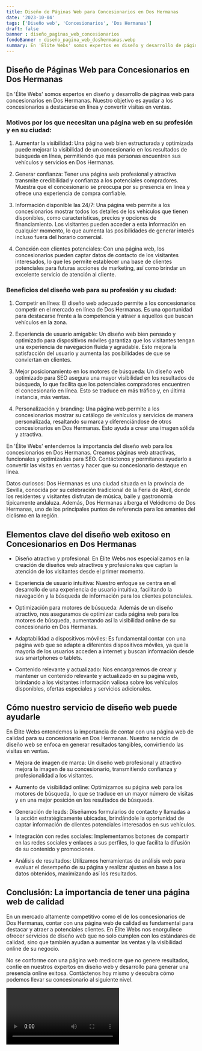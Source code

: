 ```yaml
---
title: Diseño de Páginas Web para Concesionarios en Dos Hermanas
date: '2023-10-04'
tags: ['Diseño web', 'Concesionarios', 'Dos Hermanas']
draft: false
banner : diseño_paginas_web_concesionarios
fondoBanner : diseño_pagina_web_doshermanas.webp
summary: En 'Élite Webs' somos expertos en diseño y desarrollo de páginas web para concesionarios en Dos Hermanas. Nuestro objetivo es ayudar a los concesionarios a destacarse en línea y convertir visitas en ventas. 
---
```


## Diseño de Páginas Web para Concesionarios en Dos Hermanas

En 'Élite Webs' somos expertos en diseño y desarrollo de páginas web para concesionarios en Dos Hermanas. Nuestro objetivo es ayudar a los concesionarios a destacarse en línea y convertir visitas en ventas. 

### Motivos por los que necesitan una página web en su profesión y en su ciudad:

1. Aumentar la visibilidad: Una página web bien estructurada y optimizada puede mejorar la visibilidad de un concesionario en los resultados de búsqueda en línea, permitiendo que más personas encuentren sus vehículos y servicios en Dos Hermanas.

2. Generar confianza: Tener una página web profesional y atractiva transmite credibilidad y confianza a los potenciales compradores. Muestra que el concesionario se preocupa por su presencia en línea y ofrece una experiencia de compra confiable.

3. Información disponible las 24/7: Una página web permite a los concesionarios mostrar todos los detalles de los vehículos que tienen disponibles, como características, precios y opciones de financiamiento. Los visitantes pueden acceder a esta información en cualquier momento, lo que aumenta las posibilidades de generar interés incluso fuera del horario comercial.

4. Conexión con clientes potenciales: Con una página web, los concesionarios pueden captar datos de contacto de los visitantes interesados, lo que les permite establecer una base de clientes potenciales para futuras acciones de marketing, así como brindar un excelente servicio de atención al cliente.

### Beneficios del diseño web para su profesión y su ciudad:

1. Competir en línea: El diseño web adecuado permite a los concesionarios competir en el mercado en línea de Dos Hermanas. Es una oportunidad para destacarse frente a la competencia y atraer a aquellos que buscan vehículos en la zona.

2. Experiencia de usuario amigable: Un diseño web bien pensado y optimizado para dispositivos móviles garantiza que los visitantes tengan una experiencia de navegación fluida y agradable. Esto mejora la satisfacción del usuario y aumenta las posibilidades de que se conviertan en clientes.

3. Mejor posicionamiento en los motores de búsqueda: Un diseño web optimizado para SEO asegura una mayor visibilidad en los resultados de búsqueda, lo que facilita que los potenciales compradores encuentren el concesionario en línea. Esto se traduce en más tráfico y, en última instancia, más ventas.

4. Personalización y branding: Una página web permite a los concesionarios mostrar su catálogo de vehículos y servicios de manera personalizada, resaltando su marca y diferenciándose de otros concesionarios en Dos Hermanas. Esto ayuda a crear una imagen sólida y atractiva.

En 'Élite Webs' entendemos la importancia del diseño web para los concesionarios en Dos Hermanas. Creamos páginas web atractivas, funcionales y optimizadas para SEO. Contáctenos y permítanos ayudarlo a convertir las visitas en ventas y hacer que su concesionario destaque en línea.

Datos curiosos: Dos Hermanas es una ciudad situada en la provincia de Sevilla, conocida por su celebración tradicional de la Feria de Abril, donde los residentes y visitantes disfrutan de música, baile y gastronomía típicamente andaluza. Además, Dos Hermanas alberga el Velódromo de Dos Hermanas, uno de los principales puntos de referencia para los amantes del ciclismo en la región.

<GifSeo />

<Cta />

## Elementos clave del diseño web exitoso en Concesionarios en Dos Hermanas

- Diseño atractivo y profesional: En Élite Webs nos especializamos en la creación de diseños web atractivos y profesionales que captan la atención de los visitantes desde el primer momento.

- Experiencia de usuario intuitiva: Nuestro enfoque se centra en el desarrollo de una experiencia de usuario intuitiva, facilitando la navegación y la búsqueda de información para los clientes potenciales.

- Optimización para motores de búsqueda: Además de un diseño atractivo, nos aseguramos de optimizar cada página web para los motores de búsqueda, aumentando así la visibilidad online de su concesionario en Dos Hermanas.

- Adaptabilidad a dispositivos móviles: Es fundamental contar con una página web que se adapte a diferentes dispositivos móviles, ya que la mayoría de los usuarios acceden a internet y buscan información desde sus smartphones o tablets.

- Contenido relevante y actualizado: Nos encargaremos de crear y mantener un contenido relevante y actualizado en su página web, brindando a los visitantes información valiosa sobre los vehículos disponibles, ofertas especiales y servicios adicionales.

## Cómo nuestro servicio de diseño web puede ayudarle

En Élite Webs entendemos la importancia de contar con una página web de calidad para su concesionario en Dos Hermanas. Nuestro servicio de diseño web se enfoca en generar resultados tangibles, convirtiendo las visitas en ventas.

- Mejora de imagen de marca: Un diseño web profesional y atractivo mejora la imagen de su concesionario, transmitiendo confianza y profesionalidad a los visitantes.

- Aumento de visibilidad online: Optimizamos su página web para los motores de búsqueda, lo que se traduce en un mayor número de visitas y en una mejor posición en los resultados de búsqueda.

- Generación de leads: Diseñamos formularios de contacto y llamadas a la acción estratégicamente ubicadas, brindándole la oportunidad de captar información de clientes potenciales interesados en sus vehículos.

- Integración con redes sociales: Implementamos botones de compartir en las redes sociales y enlaces a sus perfiles, lo que facilita la difusión de su contenido y promociones.

- Análisis de resultados: Utilizamos herramientas de análisis web para evaluar el desempeño de su página y realizar ajustes en base a los datos obtenidos, maximizando así los resultados.

## Conclusión: La importancia de tener una página web de calidad

En un mercado altamente competitivo como el de los concesionarios de Dos Hermanas, contar con una página web de calidad es fundamental para destacar y atraer a potenciales clientes. En Élite Webs nos enorgullece ofrecer servicios de diseño web que no solo cumplen con los estándares de calidad, sino que también ayudan a aumentar las ventas y la visibilidad online de su negocio.

No se conforme con una página web mediocre que no genere resultados, confíe en nuestros expertos en diseño web y desarrollo para generar una presencia online exitosa. Contáctenos hoy mismo y descubra cómo podemos llevar su concesionario al siguiente nivel.

<Video />

<CtaBot job='Concesionarios' city='Dos Hermanas'/>

<Gmaps query='Dos Hermanas+españa+maps' />